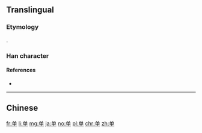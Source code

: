 {{also|單|単}}

==Translingual==
{{Han simplified forms|單|単|单}}
{{stroke order}}

===Etymology===
{{Han simp|f=吅|t=丷}}.

===Han character===
{{Han char|rn=24|rad=十|as=06|sn=8|four=80506|canj=CWJ|ids=⿱丷⿻日十}}

====References====
* {{Han ref|kx=0157.041|dkj=02749|hdz=10246.030|uh=5355|ud=21333}}

----

==Chinese==
{{zh-see|單}}

[[fr:单]]
[[li:单]]
[[mg:单]]
[[ja:单]]
[[no:单]]
[[pl:单]]
[[chr:单]]
[[zh:单]]